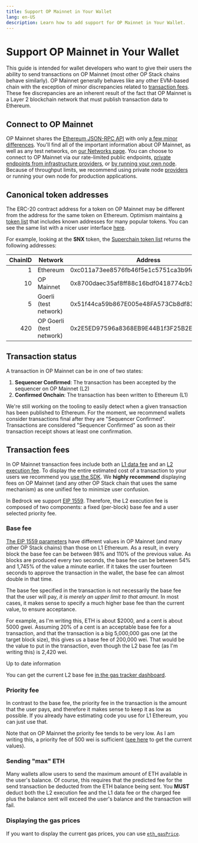 ```yaml
---
title: Support OP Mainnet in Your Wallet
lang: en-US
description: Learn how to add support for OP Mainnet in Your Wallet.
---
```



# Support OP Mainnet in Your Wallet

This guide is intended for wallet developers who want to give their users the ability to send transactions on OP Mainnet (most other OP Stack chains behave similarly).
OP Mainnet generally behaves like any other EVM-based chain with the exception of minor discrepancies related to [transaction fees](#transaction-fees).
These fee discrepancies are an inherent result of the fact that OP Mainnet is a Layer 2 blockchain network that must publish transaction data to Ethereum.

## Connect to OP Mainnet

OP Mainnet shares the [Ethereum JSON-RPC API](https://eth.wiki/json-rpc/API) with only [a few minor differences](/node-operators/json-rpc).
You'll find all of the important information about OP Mainnet, as well as any test networks, on [our Networks page](/op-networks).
You can choose to connect to OP Mainnet via our rate-limited public endpoints, [private endpoints from infrastructure providers](/op-networks), or [by running your own node](/node-operators/tutorials/node-from-source).
Because of throughput limits, we recommend using private node [providers](/tools/rpc-providers) or running your own node for production applications.

## Canonical token addresses

The ERC-20 contract address for a token on OP Mainnet may be different from the address for the same token on Ethereum.
Optimism maintains [a token list](https://static.optimism.io/optimism.tokenlist.json) that includes known addresses for many popular tokens.
You can see the same list with a nicer user interface [here](https://tokenlists.org/token-list?url=https://static.optimism.io/optimism.tokenlist.json).

For example, looking at the **SNX** token, the [Superchain token list](https://static.optimism.io/optimism.tokenlist.json) returns the following addresses:

| ChainID | Network | Address |
| -: | - | - |
| 1  | Ethereum    | 0xc011a73ee8576fb46f5e1c5751ca3b9fe0af2a6f |
| 10 | OP Mainnet    | 0x8700daec35af8ff88c16bdf0418774cb3d7599b4
| 5 | Goerli (test network) | 0x51f44ca59b867E005e48FA573Cb8df83FC7f7597
| 420 | OP Goerli (test network) | 0x2E5ED97596a8368EB9E44B1f3F25B2E813845303

## Transaction status

A transaction in OP Mainnet can be in one of two states:

1.  **Sequencer Confirmed**: The transaction has been accepted by the sequencer on OP Mainnet (L2)
2.  **Confirmed Onchain**: The transaction has been written to Ethereum (L1)

We're still working on the tooling to easily detect when a given transaction has been published to Ethereum.
For the moment, we recommend wallets consider transactions final after they are "Sequencer Confirmed".
Transactions are considered "Sequencer Confirmed" as soon as their transaction receipt shows at least one confirmation.

## Transaction fees

In OP Mainnet transaction fees include both an [L1 data fee](/transaction-fees/overview#estimating-the-l1-data-fee) and an [L2 execution fee](/transaction-fees/overview#the-l2-execution-fee).
To display the entire estimated cost of a transaction to your users we recommend you [use the SDK](/tools/javascript/sdk-estimate-gas).
We **highly recommend** displaying fees on OP Mainnet (and any other OP Stack chain that uses the same mechanism) as one unified fee to minimize user confusion.

In Bedrock we support [EIP 1559](https://eips.ethereum.org/EIPS/eip-1559).
Therefore, the L2 execution fee is composed of two components: a fixed (per-block) base fee and a user selected priority fee.

### Base fee

[The EIP 1559 parameters](/differences-op-stack#pre--EIP--155-support) have different values in OP Mainnet (and many other OP Stack chains) than those on L1 Ethereum.
As a result, in every block the base fee can be between 98% and 110% of the previous value.
As blocks are produced every two seconds, the base fee can be between 54% and 1,745% of the value a minute earlier.
If it takes the user fourteen seconds to approve the transaction in the wallet, the base fee can almost double in that time.

The base fee specified in the transaction is not necessarily the base fee that the user will pay, *it is merely an upper limit to that amount*.
In most cases, it makes sense to specify a much higher base fee than the current value, to ensure acceptance.

For example, as I'm writing this, ETH is about $2000, and a cent is about 5000 gwei.
Assuming 20% of a cent is an acceptable base fee for a transaction, and that the transaction is a big 5,000,000 gas one (at the target block size), this gives us a base fee of 200,000 wei.
That would be the value to put in the transaction, even though the L2 base fee (as I'm writing this) is 2,420 wei.

<Callout>
  Up to date information

  You can get the current L2 base fee [in the gas tracker dashboard](https://optimism.io/gas-tracker).
</Callout>

### Priority fee

In contrast to the base fee, the priority fee in the transaction is the amount that the user pays, and therefore it makes sense to keep it as low as possible.
If you already have estimating code you use for L1 Ethereum, you can just use that.

Note that on OP Mainnet the priority fee tends to be very low.
As I am writing this, a priority fee of 500 wei is sufficient ([see here](https://optimism.io/gas-tracker) to get the current values).

### Sending "max" ETH

Many wallets allow users to send the maximum amount of ETH available in the user's balance.
Of course, this requires that the predicted fee for the send transaction be deducted from the ETH balance being sent.
You **MUST** deduct both the L2 execution fee and the L1 data fee or the charged fee plus the balance sent will exceed the user's balance and the transaction will fail.

### Displaying the gas prices

If you want to display the current gas prices, you can use [`eth_gasPrice`](https://ethereum.org/en/developers/docs/apis/json-rpc/#eth_gasprice).
